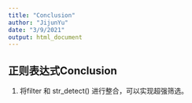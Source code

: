 ```yaml
---
title: "Conclusion"
author: "JijunYu"
date: "3/9/2021"
output: html_document
---
```

## 正则表达式Conclusion
1. 将filter 和 str_detect() 进行整合，可以实现超强筛选。
